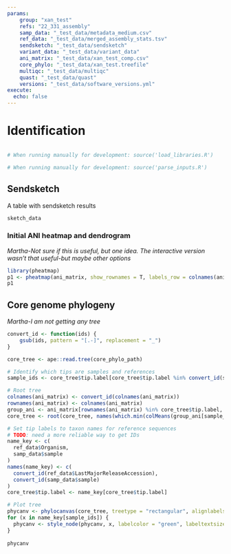 ```yaml
--- 
params:
    group: "xan_test"
    refs: "22_331_assembly"
    samp_data: "_test_data/metadata_medium.csv"
    ref_data: "_test_data/merged_assembly_stats.tsv"
    sendsketch: "_test_data/sendsketch"
    variant_data: "_test_data/variant_data"
    ani_matrix: "_test_data/xan_test_comp.csv"
    core_phylo: "_test_data/xan_test.treefile"
    multiqc: "_test_data/multiqc"
    quast: "_test_data/quast"
    versions: "_test_data/software_versions.yml"
execute:
  echo: false
---
```


# Identification

```r
```

```r
# When running manually for development: source('load_libraries.R')
```

```r
# When running manually for development: source('parse_inputs.R')
```


## Sendsketch

A table with sendsketch results

```r
sketch_data
```


### Initial ANI heatmap and dendrogram

*Martha-Not sure if this is useful, but one idea. The interactive version wasn't that useful-but maybe other options*

```r
library(pheatmap)
p1 <- pheatmap(ani_matrix, show_rownames = T, labels_row = colnames(ani_matrix))
p1
```

## Core genome phylogeny

*Martha-I am not getting any tree*

```r
convert_id <- function(ids) {
    gsub(ids, pattern = "[.-]", replacement = "_")
}

core_tree <- ape::read.tree(core_phylo_path)

# Identify which tips are samples and references
sample_ids <- core_tree$tip.label[core_tree$tip.label %in% convert_id(samp_data$sample)]

# Root tree 
colnames(ani_matrix) <- convert_id(colnames(ani_matrix))
rownames(ani_matrix) <- colnames(ani_matrix)
group_ani <- ani_matrix[rownames(ani_matrix) %in% core_tree$tip.label, colnames(ani_matrix) %in% core_tree$tip.label]
core_tree <- root(core_tree, names(which.min(colMeans(group_ani[sample_ids, ]))))

# Set tip labels to taxon names for reference sequences
# TODO: need a more reliable way to get IDs
name_key <- c(
  ref_data$Organism, 
  samp_data$sample
)
names(name_key) <- c(
  convert_id(ref_data$LastMajorReleaseAccession),
  convert_id(samp_data$sample)
)
core_tree$tip.label <- name_key[core_tree$tip.label]

# Plot tree
phycanv <- phylocanvas(core_tree, treetype = "rectangular", alignlabels = T, showscalebar = T, width = "100%")
for (x in name_key[sample_ids]) {
  phycanv <- style_node(phycanv, x, labelcolor = "green", labeltextsize = 30)
}
    
phycanv
```


